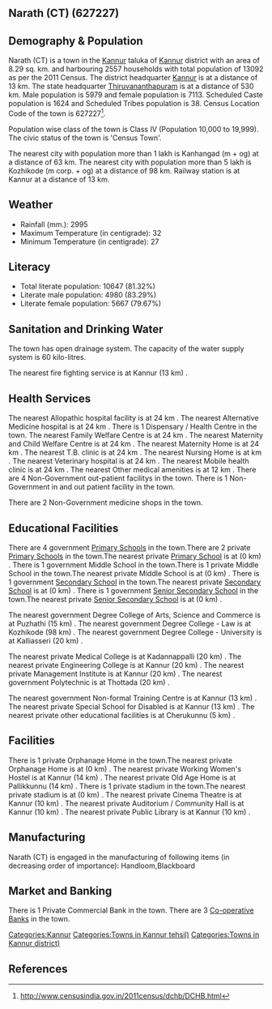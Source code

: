 {{Infobox settlement
| name=Narath (CT)
| native_name=
| native_name_lang=
| other_name=
| nickname=
| settlement_type=Town
| image_skyline=
| image_alt=
| image_caption=
| pushpin_map=India Kerala
| pushpin_label_position=right
| pushpin_map_alt=
| pushpin_map_caption=Location in Kerala, India
| latd=
| latm=
| lats=
| latNS=
| longd=
| longm=
| longs=
| longEW=
| coordinates_display=inline,title
| subdivision_type=Country
| subdivision_name={{flag|India}}
| subdivision_type1=[[States and territories of India|State]]
| subdivision_name1=Kerala 
| subdivision_type2=[[List of districts of India|District]]
| subdivision_name2=Kannur
| subdivision_type3=Tahsil
| subdivision_name3=Kannur
| website=
| established_title=<!-- Established -->
| established_date=
| founder=
| named_for=
| government_type=
| governing_body=
| unit_pref=Metric
| area_footnotes=
| area_rank=
| area_total_km2=8.29
| elevation_footnotes=
| elevation_m=
| population_total=13092
| population_as_of=2011
| population_rank=
| population_density_km2=1579
| population_demonym=
| population_footnotes=
| demographics_type1=Languages=
| demographics1_title1=Official=
| demographics1_info1=[[Malayalam language|Malayalam]]
| timezone1=[[Indian Standard Time|IST]]
| utc_offset1==+5:30
| postal_code_type=[[Postal Index Number|PIN]]
| postal_code=
| area_code_type=Telephone code
| area_code=
| registration_plate=
| blank1_name_sec1=Nearest city
| blank1_info_sec1=[[Kanhangad  (m + og)]]
| blank2_name_sec1=[[Human sex ratio|Sex ratio]]
| blank2_info_sec1=1189
| blank3_name_sec1=Literacy
| blank3_info_sec1=81.32%
| blank1_name_sec2=[[2011 Census of India|2011 census]] code
| blank1_info_sec2=627227
| footnotes=
}}

== Narath (CT) (627227) ==

== Demography & Population ==

Narath (CT) is a town in the [[Kannur]] taluka of [[Kannur]] district with an area of 8.29 sq. km. and harbouring 2557 households with total population of 13092 as per the 2011 Census. The district headquarter [[Kannur]] is at a distance of 13 km. The state headquarter [[Thiruvananthapuram]] is at a distance of 530 km. Male population is 5979 and female population is 7113. Scheduled Caste population is 1624 and Scheduled Tribes population is 38. Census Location Code of the town is 627227<ref>http://www.censusindia.gov.in/2011census/dchb/DCHB.html</ref>.

Population wise class of the town is Class IV (Population 10,000 to 19,999).
The civic status of the town is 'Census Town'.

The nearest city with population more than 1 lakh is Kanhangad  (m + og) at a distance of 63 km. The nearest city with population more than 5 lakh is Kozhikode (m corp. + og) at a distance of 98 km. Railway station is at Kannur at a distance of 13 km.


== Weather ==  
* Rainfall (mm.): 2995 
* Maximum Temperature (in centigrade): 32
* Minimum Temperature (in centigrade): 27


== Literacy ==  
* Total literate population: 10647 (81.32%)
* Literate male population: 4980 (83.29%)
* Literate female population: 5667 (79.67%)


== Sanitation and Drinking Water ==  
The town has open drainage system.
The capacity of the water supply system is 60 kilo-litres.

The nearest fire fighting service is at Kannur (13 km) .


== Health Services ==
The nearest Allopathic hospital facility is at 24 km .
The nearest Alternative Medicine hospital is at 24 km .
There is 1 Dispensary / Health Centre in the town.
The nearest Family Welfare Centre is at 24 km .
The nearest Maternity and Child Welfare Centre is at 24 km .
The nearest Maternity Home is at 24 km .
The nearest T.B. clinic is at 24 km .
The nearest Nursing Home is at  km .
The nearest Veterinary hospital is at 24 km .
The nearest Mobile health clinic is at 24 km .
The nearest Other medical amenities is at 12 km .
There are 4 Non-Government out-patient facilitys in the town.
There is 1 Non-Government in and out patient facility in the town.

There are 2 Non-Government medicine shops in the town.


== Educational Facilities ==
There are 4 government [[Primary School]]s in the town.There are 2 private [[Primary School]]s in the town.The nearest private [[Primary School]] is at  (0 km) .
There is 1 government Middle School in the town.There is 1 private Middle School in the town.The nearest private Middle School is at  (0 km) .
There is 1 government [[Secondary School]] in the town.The nearest private [[Secondary School]] is at  (0 km) .
There is 1 government [[Senior Secondary School]] in the town.The nearest private [[Senior Secondary School]] is at  (0 km) .
 
 
 
 
 
The nearest government Degree College of Arts, Science and Commerce is at Puzhathi  (15 km) .
The nearest government Degree College - Law is at Kozhikode (98 km) .
The nearest government Degree College - University is at Kalliasseri (20 km) .
 
The nearest private Medical College is at Kadannappalli  (20 km) .
The nearest private Engineering College is at Kannur (20 km) .
The nearest private Management Institute is at Kannur (20 km) .
The nearest government Polytechnic is at Thottada  (20 km) .
 
The nearest government Non-formal Training Centre is at Kannur (13 km) .
The nearest private Special School for Disabled is at Kannur (13 km) .
The nearest private other educational facilities is at Cherukunnu  (5 km) .


== Facilities ==
There is 1 private Orphanage Home in the town.The nearest private Orphanage Home is at  (0 km) .
The nearest private Working Women's Hostel is at Kannur (14 km) .
The nearest private Old Age Home is at Pallikkunnu (14 km) .
There is 1 private stadium in the town.The nearest private stadium is at  (0 km) .
The nearest private Cinema Theatre is at Kannur (10 km) .
The nearest private Auditorium / Community Hall is at Kannur (10 km) .
The nearest private Public Library is at Kannur (10 km) .


== Manufacturing ==
Narath (CT) is engaged in the manufacturing of following items (in decreasing order of importance): Handloom,Blackboard


== Market and Banking ==

There is 1 Private Commercial Bank in the town.
There are 3 [[Co-operative Bank]]s in the town.




[[Categories:Kannur]]
[[Categories:Towns in Kannur tehsil)]]
[[Categories:Towns in Kannur district)]]


== References ==
{{Reflist}}


